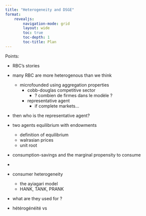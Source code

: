 ```yaml
---
title: "Heterogeneity and DSGE"
format:
    revealjs:
        navigation-mode: grid
        layout: wide
        toc: true
        toc-depth: 1
        toc-title: Plan
---
```



Points: 

- RBC's stories
- many RBC are more heterogenous than we think
  - microfounded using aggregation properties
    - cobb-douglas competitive sector   
      - ? combien de firmes dans le modèle ?
    - representative agent
      - if complete markets...

- then who is the representative agent?

- two agents equilibrium with endowments
  - definition of equilibrium
  - walrasian prices
  - unit root

- consumption-savings and the marginal propensity to consume
- 

- consumer heterogeneity
  - the ayiagari model
  - HANK, TANK, PRANK

- what are they used for ?

- hétérogénéité vs 